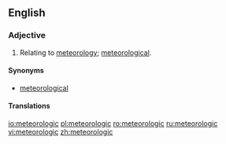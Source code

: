 ==English==

===Adjective===
{{en-adj|-}}

# Relating to [[meteorology]]; [[meteorological]].

====Synonyms====
* [[meteorological]]

====Translations====
{{trans-see|meteorological}}

[[io:meteorologic]]
[[pl:meteorologic]]
[[ro:meteorologic]]
[[ru:meteorologic]]
[[vi:meteorologic]]
[[zh:meteorologic]]